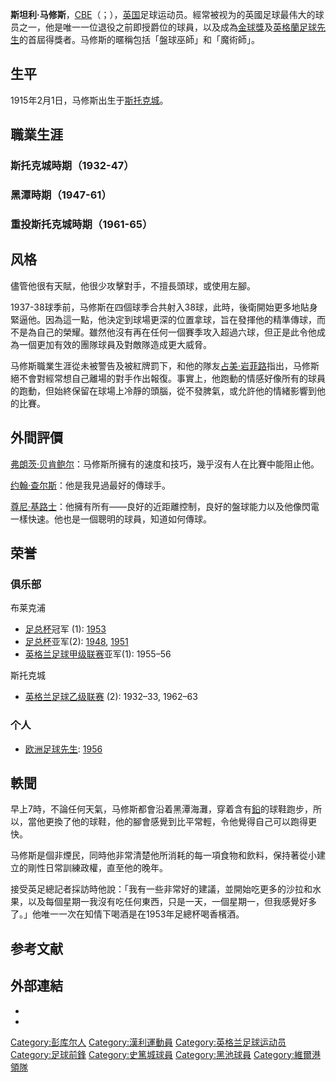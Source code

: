 {{expand|time=2015-08-27T00:48:51+00:00}}
{{noteTA|G1=足球|G2=FAcup
|T=zh-hans:斯坦利·马修斯;zh-hk:史丹利·馬菲士;zh-tw:斯坦利·馬修斯;
|1=zh-hans:斯坦利·马修斯;zh-hk:史丹利·馬菲士;zh-tw:斯坦利·馬修斯;
|2=zh-hans:斯坦利;zh-hk:史丹利;zh-hans:斯坦利;
|3=zh-hans:马修斯;zh-hk:馬菲士;zh-hans:馬修斯;
|4=zh-hans:弗朗茨·贝肯鲍尔;zh-hk:法蘭斯·碧根鮑華;zh-tw:弗朗茨·貝肯鮑爾;
|5=zh-hans:约翰·查尔斯;zh-hk:約翰·查理斯;zh-tw:約翰·查爾斯;
|6=zh-hans:约翰尼·吉尔斯;zh-hk:尊尼·基路士;zh-tw:約翰尼·吉爾斯;
|7=zh-hans:吉米·阿姆菲尔德;zh-hk:占美·岩菲路;zh-tw:吉米·阿姆菲爾德;
}}
{{Infobox football biography
| name          = 斯坦利·马修斯<br>''Stanley Matthews''
| image          = Stanley Matthews 1962.jpg
| image_size = 250
| caption        = 
| fullname       = Stanley Matthews
| birth_date    = {{birth date|1915|2|1|df=y}}<ref name="Intro">{{harvnb|Matthews|2000|p=Introduction}}</ref>
| birth_place = [[英格兰|英格兰]][[特倫特河畔斯托克|特倫特河畔斯托克]]<ref name="page 607">{{harvnb|Matthews|2000|p=607}}</ref>
| death_date    = {{death date and age|2000|2|23|1915|2|1|df=y}}<ref name="Intro"/>
| death_place = [[英格蘭|英格蘭]][[特倫特河畔斯托克|特倫特河畔斯托克]]
| height         = {{convert|1.74|m|ftin|abbr=on}}
| position       = [[中場|右边锋]]
| youthyears1    = 1930–1932|youthclubs1 = [[斯托克城足球俱乐部|斯托克城]]
| years1         = 1932–1947 |clubs1=[[斯托克城足球俱乐部|斯托克城]] |caps1= 259 |goals1 = 51
| years2         = 1947–1961 |clubs2=[[布莱克浦足球俱乐部|布莱克浦]]   |caps2= 379 |goals2 = 17
| years3         = 1961–1965 |clubs3=[[斯托克城足球俱乐部|斯托克城]] |caps3= 59  |goals3 = 3
| totalcaps      = 697 |totalgoals = 71
| nationalyears1 = 1929 |nationalteam1 = 英格兰学生队 |nationalcaps1 = 1|nationalgoals1 = 0
| nationalyears2 = 1934–1956|nationalteam2 = [[英格兰足球联赛|英格兰足球联赛]] |nationalcaps2 = 13|nationalgoals2 = 2
| nationalyears3 = 1934–1957 |nationalteam3 = [[英格兰国家足球队|英格兰]] |nationalcaps3 = 54 |nationalgoals3 = 11
| nationalyears4 = 1939–1946 |nationalteam4 = → 英格兰战时队 |nationalcaps4 = 29 |nationalgoals4 = 2
| nationalyears5 = 1947–1955 |nationalteam5 = [[英国国家足球队|英国队]] |nationalcaps5 = 2 |nationalgoals5 = 0
| manageryears1  = 1967–1968 |managerclubs1 = [[韦尔港足球俱乐部|维尔港]]
}}

'''斯坦利·马修斯'''，[[CBE|CBE]]（{{lang-en|Stanley Matthews}}；{{bd|1915年|2月1日|2000年|2月23日}}），[[英国|英国]]足球运动员。經常被视为的英國足球最伟大的球员之一，他是唯一一位退役之前即授爵位的球員，以及成為[[金球獎_(足球)|金球獎]]及[[英格蘭FWA足球先生|英格蘭足球先生]]的首屆得獎者。马修斯的暱稱包括「盤球巫師」和「魔術師」。

== 生平 ==
1915年2月1日，马修斯出生于[[斯托克城|斯托克城]]。

==職業生涯==
===斯托克城時期（1932-47）===

===黑潭時期（1947-61）===

===重投斯托克城時期（1961-65）===

==风格==
儘管他很有天賦，他很少攻擊對手，不擅長頭球，或使用左腳。

1937-38球季前，马修斯在四個球季合共射入38球，此時，後衛開始更多地貼身緊逼他。因為這一點，他決定到球場更深的位置拿球，旨在發揮他的精準傳球，而不是為自己的榮耀。雖然他沒有再在任何一個賽季攻入超過六球，但正是此令他成為一個更加有效的團隊球員及對敵隊造成更大威脅。

马修斯職業生涯從未被警告及被紅牌罰下，和他的隊友[[占美·岩菲路|占美·岩菲路]]指出，马修斯絕不會對經常想自己離場的對手作出報復。事實上，他跑動的情感好像所有的球員的跑動，但始終保留在球場上冷靜的頭腦，從不發脾氣，或允許他的情緒影響到他的比賽。

==外間評價==
[[弗朗茨·贝肯鲍尔|弗朗茨·贝肯鲍尔]]：马修斯所擁有的速度和技巧，幾乎沒有人在比賽中能阻止他。

[[约翰·查尔斯|约翰·查尔斯]]：他是我見過最好的傳球手。

[[尊尼·基路士|尊尼·基路士]]：他擁有所有——良好的近距離控制，良好的盤球能力以及他像閃電一樣快速。他也是一個聰明的球員，知道如何傳球。

==荣誉==
===俱乐部===
;布莱克浦
*[[足总杯|足总杯]]冠军 (1): [[1953年足总杯|1953]]
*[[足总杯|足总杯]]亚军(2): [[1948年足总杯|1948]], [[1951年足总杯|1951]]
*[[英格兰足球甲级联赛|英格兰足球甲级联赛]]亚军(1): 1955–56
;斯托克城
*[[英格兰足球乙级联赛|英格兰足球乙级联赛]] (2): 1932–33, 1962–63

===个人===
*[[欧洲足球先生|欧洲足球先生]]: [[Ballon_d'Or_1956|1956]]

==軼聞==
早上7時，不論任何天氣，马修斯都會沿着黑潭海灘，穿着含有[[鉛|鉛]]的球鞋跑步，所以，當他更換了他的球鞋，他的腳會感覺到比平常輕，令他覺得自己可以跑得更快。

马修斯是個非煙民，同時他非常清楚他所消耗的每一項食物和飲料，保持著從小建立的剛性日常訓練政權，直至他的晚年。

接受英足總記者採訪時他說：「我有一些非常好的建議，並開始吃更多的沙拉和水果，以及每個星期一我沒有吃任何東西，只是一天，一個星期一，但我感覺好多了。」他唯一一次在知情下喝酒是在1953年足總杯喝香檳酒。

==参考文献==
{{reflist}}

==外部連結==
{{Commons category|Stanley Matthews}}
*{{soccerbase|id=4914|name=斯坦利·马修斯}}
*{{soccerbase (manager)|id=1145|name=斯坦利·马修斯}}

{{1954年世界盃足球賽英格蘭參賽名單}}
{{歷年金球獎得獎者}}
{{英格蘭FWA足球先生}}
{{Authority control}}
{{DEFAULTSORT:Matthews, Stanley}}
[[Category:彭库尔人|Category:彭库尔人]]
[[Category:漢利運動員|Category:漢利運動員]]
[[Category:英格兰足球运动员|Category:英格兰足球运动员]]
[[Category:足球前鋒|Category:足球前鋒]]
[[Category:史篤城球員|Category:史篤城球員]]
[[Category:黑池球員|Category:黑池球員]]
[[Category:維爾港領隊|Category:維爾港領隊]]